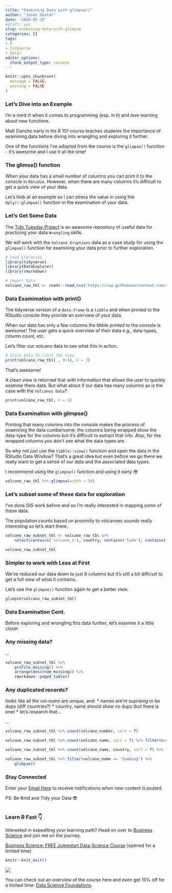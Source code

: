 ```yaml
---
title: "Examining Data with glimpse()"
author: "Jason Dexter"
date: '2020-05-15'
#draft: yes
slug: examining-data-with-glimpse
categories: []
tags:
- R
- tidyverse
- dplyr
editor_options:
  chunk_output_type: console
---
```



```r
knitr::opts_chunk$set(
  message = FALSE,
  warning = FALSE
)
```



### Let's Dive into an Example

I'm a nerd 🤓 when it comes to programming (esp. in `R`) and love learning about new functions.

Matt Dancho early in his R 101 course teaches students the importance of examining data before diving into wrangling and exploring it further.

One of the functions I've adopted from the course is the `glimpse()` function - it's awesome and I use it all the time!

### The glimse() function

When your data has a small number of columns you can print it to the console in `RStudio`. However, when there are many columns it's difficult to get a quick view of your data.

Let's look at an example so I can stress the value in using the `dplyr::glimpse()` function in the examination of your data.


### Let's Get Some Data

The [Tidy Tuesday Project](https://github.com/rfordatascience/tidytuesday){target="_blank"} is an awesome repository of useful data for practicing your data `Wrangling` skills.

We will work with the `Volcano Eruptions` data as a case study for using the `glimpse()` function for examining your data prior to further exploration.


```r
# Load Libraries
library(tidyverse)
library(DataExplorer)
library(rmarkdown)

# Import Data
volcano_raw_tbl <- readr::read_csv('https://raw.githubusercontent.com/rfordatascience/tidytuesday/master/data/2020/2020-05-12/volcano.csv')
```


### Data Examimation with print()

The tidyverse version of a `data.frame` is a `tibble` and when printed to the RStudio console they provide an overview of your data. 

When our data has only a few columns the tibble printed to the console is awesome! The user gets a quick overview of their data e.g., data-types, column count, etc.

Let's filter our volcano data to see what this in action.


```r
# Slice data to limit the view
print(volcano_raw_tbl[ , 0:4], n = 3)
```

That's awesome! 

A clean view is returned that with information that allows the user to quickly examine there data. But what about if our data has many columns as is the case with the `Volcanos Data`? 

```r
print(volcano_raw_tbl, n = 5)
```


### Data Examination with glimpse()

Printing that many columns into the console makes the process of examining the data cumbersome; the columns being wrapped show the data-type for the columns but it's difficult to extract that info. Also, for the wrapped columns you don't see what the data types are.

So why not just use the `tibble::view()` function and open the data in the RStudio Data Window? That's a great idea but even before we go there we really want to get a sense of our data and the associated data types.

I recommend using the `glimpse()` function and using it early 😎

```r
volcano_raw_tbl %>% glimpse(width = 50)
```

### Let's subset some of these data for exploration

I've done GIS work before and so I'm really interested in mapping some of these data.

The population counts based on proximity to volcanoes sounds really interesting so let's start there.

```r
volcano_raw_subset_tbl <- volcano_raw_tbl %>% 
    select(contains('volcano_n'), country, contains('tude'), contains('population'))

volcano_raw_subset_tbl
```

### Simpler to work with Less at First

We've reduced our data down to just 8 columns but it's still a bit difficult to get a full view of what it contains.

Let's use the `glimpse()` function again to get a better view.

```r
glimpse(volcano_raw_subset_tbl)
```


### Data Examination Cont.

Before exploring and wrangling this data further, let's examine it a little closer

### Any missing data?

...

```r
volcano_raw_subset_tbl %>% 
    profile_missing() %>% 
    arrange(desc(num_missing)) %>% 
    rmarkdown::paged_table()
```

### Any duplicated records?

looks like all the vol-nums are unique, and:
* names are'nt suprising to be dups (diff countries?)
* country, name should show no dups (but there is one)
    * let's research that...

...

```r
volcano_raw_subset_tbl %>% count(volcano_number, sort = T)
```


```r
volcano_raw_subset_tbl %>% count(volcano_name, sort = T) %>% filter(n==2)
```

```r
volcano_raw_subset_tbl %>% count(volcano_name, country, sort = T) %>% filter(n==2)
```

```r
volcano_raw_subset_tbl %>% filter(volcano_name == 'Sumbing') %>% 
    glimpse()
```

### Stay Connected

Enter your [Email Here](https://tinyletter.com/dexters-analytics){target="_blank"} to receive notifications when new content is posted.<br/>  

PS: Be Kind and Tidy your Data 😎<br/>
<br/>


### Learn R Fast 👇

Interested in expediting your learning path? Head on over to [Business Science](https://www.business-science.io/?affcode=173166_vnvxtqbd){target="_blank"} and join me on the journey.

[Business Science: FREE Jumpstart Data-Science Course](https://university.business-science.io/p/jumpstart-with-r/?affcode=173166_vnvxtqbd){target="_blank"} (opened for a limited time)



```r
knitr::knit_exit()
```



![](/post/2020-05-13-exploring-data-with-glimpse_files/Screen Shot 2020-05-14 at 1.29.34 AM.png)

You can check out an overview of the course here and even get 15% off for a limited time: [Data Science Foundations]().
